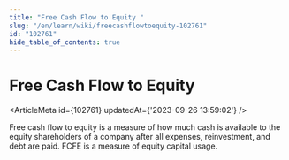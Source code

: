 ```yaml
---
title: "Free Cash Flow to Equity "
slug: "/en/learn/wiki/freecashflowtoequity-102761"
id: "102761"
hide_table_of_contents: true
---
```



# Free Cash Flow to Equity 

<ArticleMeta id={102761} updatedAt={'2023-09-26 13:59:02'} />
<div className='border-solid border-b border-t-0 my-4 border-[var(--ifm-color-gray-300)]' />

Free cash flow to equity is a measure of how much cash is available to the equity shareholders of a company after all expenses, reinvestment, and debt are paid. FCFE is a measure of equity capital usage.
